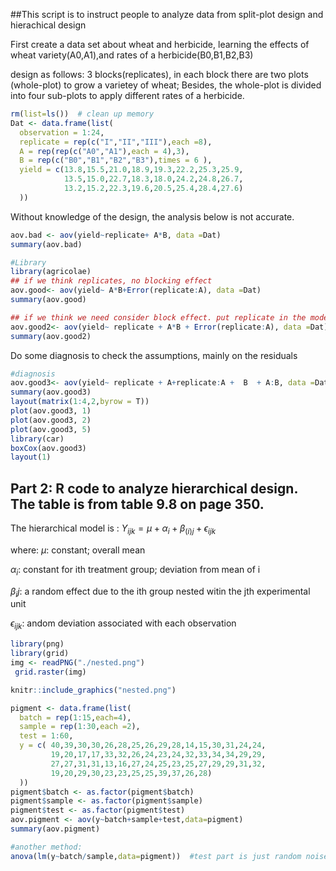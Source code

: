 ##This script is to instruct people to analyze data from split-plot design and hierachical design

First create a data set about wheat and herbicide, learning the effects of wheat variety(A0,A1),and rates of a herbicide(B0,B1,B2,B3)

design as follows: 3 blocks(replicates), in each block there are two plots (whole-plot) to grow a varietey of wheat; Besides, the whole-plot is divided into four sub-plots to apply different rates of a herbicide.
```r
rm(list=ls())  # clean up memory
Dat <- data.frame(list(
  observation = 1:24,
  replicate = rep(c("I","II","III"),each =8),
  A = rep(rep(c("A0","A1"),each = 4),3),
  B = rep(c("B0","B1","B2","B3"),times = 6 ),
  yield = c(13.8,15.5,21.0,18.9,19.3,22.2,25.3,25.9,
            13.5,15.0,22.7,18.3,18.0,24.2,24.8,26.7,
            13.2,15.2,22.3,19.6,20.5,25.4,28.4,27.6)
  ))
```


Without knowledge of the design, the analysis below is not accurate.
```r
aov.bad <- aov(yield~replicate+ A*B, data =Dat)
summary(aov.bad)
```
```r
#Library
library(agricolae)
## if we think replicates, no blocking effect
aov.good<- aov(yield~ A*B+Error(replicate:A), data =Dat)
summary(aov.good)

## if we think we need consider block effect. put replicate in the model
aov.good2<- aov(yield~ replicate + A*B + Error(replicate:A), data =Dat)
summary(aov.good2)
```

Do some diagnosis to check the assumptions, mainly on the residuals


```r
#diagnosis 
aov.good3<- aov(yield~ replicate + A+replicate:A +  B  + A:B, data =Dat)
summary(aov.good3)
layout(matrix(1:4,2,byrow = T))
plot(aov.good3, 1)
plot(aov.good3, 2)
plot(aov.good3, 5)
library(car)
boxCox(aov.good3)
layout(1)
```


## Part 2: R code to analyze hierarchical design. The table is from table 9.8 on page 350.

The hierarchical model is :
   $Y_{ijk} = \mu +\alpha_i + \beta_{(i)j}+\epsilon_{ijk}$
   
   where:
$\mu$: constant; overall mean

$\alpha_i$: constant for ith treatment group; deviation from mean of i

$\beta_ij$: a random effect due to the ith group nested witin the jth experimental unit

$\epsilon_{ijk}$: andom deviation associated with each observation

```r
library(png)
library(grid)
img <- readPNG("./nested.png")
 grid.raster(img)
```


```r
knitr::include_graphics("nested.png")
```

```r
pigment <- data.frame(list(
  batch = rep(1:15,each=4),
  sample = rep(1:30,each =2),
  test = 1:60,
  y = c( 40,39,30,30,26,28,25,26,29,28,14,15,30,31,24,24, 
         19,20,17,17,33,32,26,24,23,24,32,33,34,34,29,29,
         27,27,31,31,13,16,27,24,25,23,25,27,29,29,31,32,
         19,20,29,30,23,23,25,25,39,37,26,28)
  ))
pigment$batch <- as.factor(pigment$batch)
pigment$sample <- as.factor(pigment$sample)
pigment$test <- as.factor(pigment$test)
aov.pigment <- aov(y~batch+sample+test,data=pigment)
summary(aov.pigment)

#another method:
anova(lm(y~batch/sample,data=pigment))  #test part is just random noise

```
